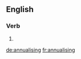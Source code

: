 ==English==

===Verb===
{{head|en}}

# {{present participle of|annualise}}

[[de:annualising]]
[[fr:annualising]]